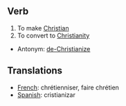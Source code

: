 == Verb ==

#To make [[Christian]]
#To convert to [[Christianity]]

*Antonym: [[de-Christianize]]

== Translations ==

*[[French]]: chrétienniser, faire chrétien
*[[Spanish]]: cristianizar
